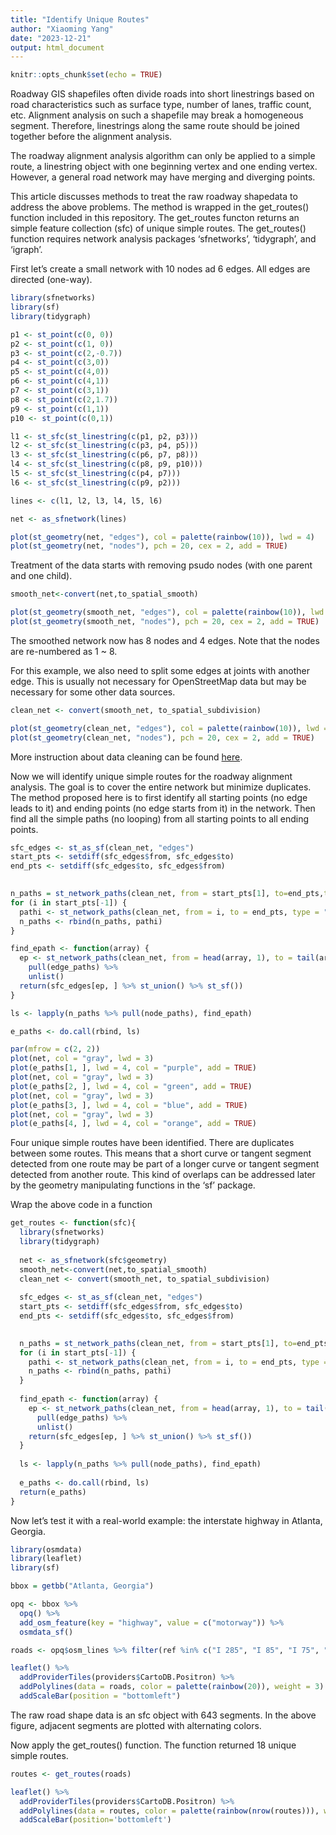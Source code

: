 ---
title: "Identify Unique Routes"
author: "Xiaoming Yang"
date: "2023-12-21"
output: html_document
---

```{r setup, include=FALSE}
knitr::opts_chunk$set(echo = TRUE)
```

Roadway GIS shapefiles often divide roads into short linestrings based on road characteristics such as surface type, number of lanes, traffic count, etc. Alignment analysis on such a shapefile may break a homogeneous segment. Therefore, linestrings along the same route should be joined together before the alignment analysis. 

The roadway alignment analysis algorithm can only be applied to a simple route, a linestring object with one beginning vertex and one ending vertex. However, a general road network may have merging and diverging points.  

This article discusses methods to treat the raw roadway shapedata to address the above problems. The method is wrapped in the get_routes() function included in this repository. The get_routes functon returns an simple feature collection (sfc) of unique simple routes. The get_routes() function requires network analysis packages 'sfnetworks', 'tidygraph', and 'igraph'.

First let's create a small network with 10 nodes ad 6 edges. All edges are directed (one-way).

```{r message=FALSE}
library(sfnetworks)
library(sf)
library(tidygraph)

p1 <- st_point(c(0, 0))
p2 <- st_point(c(1, 0))
p3 <- st_point(c(2,-0.7))
p4 <- st_point(c(3,0))
p5 <- st_point(c(4,0))
p6 <- st_point(c(4,1))
p7 <- st_point(c(3,1))
p8 <- st_point(c(2,1.7))
p9 <- st_point(c(1,1))
p10 <- st_point(c(0,1))

l1 <- st_sfc(st_linestring(c(p1, p2, p3)))
l2 <- st_sfc(st_linestring(c(p3, p4, p5)))
l3 <- st_sfc(st_linestring(c(p6, p7, p8)))
l4 <- st_sfc(st_linestring(c(p8, p9, p10)))
l5 <- st_sfc(st_linestring(c(p4, p7)))
l6 <- st_sfc(st_linestring(c(p9, p2)))

lines <- c(l1, l2, l3, l4, l5, l6)

net <- as_sfnetwork(lines)

plot(st_geometry(net, "edges"), col = palette(rainbow(10)), lwd = 4)
plot(st_geometry(net, "nodes"), pch = 20, cex = 2, add = TRUE)

```

Treatment of the data starts with removing psudo nodes (with one parent and one child). 

```{r}
smooth_net<-convert(net,to_spatial_smooth)

plot(st_geometry(smooth_net, "edges"), col = palette(rainbow(10)), lwd = 4)
plot(st_geometry(smooth_net, "nodes"), pch = 20, cex = 2, add = TRUE)

```

The smoothed network now has 8 nodes and 4 edges. Note that the nodes are re-numbered as 1 ~ 8.

For this example, we also need to split some edges at joints with another edge. This is usually not necessary for OpenStreetMap data but may be necessary for some other data sources. 


```{r}

clean_net <- convert(smooth_net, to_spatial_subdivision)

plot(st_geometry(clean_net, "edges"), col = palette(rainbow(10)), lwd = 4)
plot(st_geometry(clean_net, "nodes"), pch = 20, cex = 2, add = TRUE)

```

More instruction about data cleaning can be found [here](https://luukvdmeer.github.io/sfnetworks/articles/sfn02_preprocess_clean.html).


Now we will identify unique simple routes for the roadway alignment analysis. The goal is to cover the entire network but minimize duplicates. The method proposed here is to first identify all starting points (no edge leads to it) and ending points (no edge starts from it) in the network. Then find all the simple paths (no looping) from all starting points to all ending points. 

```{r}
sfc_edges <- st_as_sf(clean_net, "edges")
start_pts <- setdiff(sfc_edges$from, sfc_edges$to)
end_pts <- setdiff(sfc_edges$to, sfc_edges$from)
  

n_paths = st_network_paths(clean_net, from = start_pts[1], to=end_pts,type = "all_simple" )
for (i in start_pts[-1]) {
  pathi <- st_network_paths(clean_net, from = i, to = end_pts, type = "all_simple")
  n_paths <- rbind(n_paths, pathi)
}

find_epath <- function(array) {
  ep <- st_network_paths(clean_net, from = head(array, 1), to = tail(array, 1)) %>%
    pull(edge_paths) %>%
    unlist()
  return(sfc_edges[ep, ] %>% st_union() %>% st_sf())
}

ls <- lapply(n_paths %>% pull(node_paths), find_epath)

e_paths <- do.call(rbind, ls)

par(mfrow = c(2, 2))
plot(net, col = "gray", lwd = 3)
plot(e_paths[1, ], lwd = 4, col = "purple", add = TRUE)
plot(net, col = "gray", lwd = 3)
plot(e_paths[2, ], lwd = 4, col = "green", add = TRUE)
plot(net, col = "gray", lwd = 3)
plot(e_paths[3, ], lwd = 4, col = "blue", add = TRUE)
plot(net, col = "gray", lwd = 3)
plot(e_paths[4, ], lwd = 4, col = "orange", add = TRUE)
```

Four unique simple routes have been identified. There are duplicates between some routes. This means that a short curve or tangent segment detected from one route may be part of a longer curve or tangent segment detected from another route. This kind of overlaps can be addressed later by the geometry manipulating functions in the 'sf' package. 



Wrap the above code in a function

```{r}
get_routes <- function(sfc){
  library(sfnetworks)
  library(tidygraph)
  
  net <- as_sfnetwork(sfc$geometry)
  smooth_net<-convert(net,to_spatial_smooth)
  clean_net <- convert(smooth_net, to_spatial_subdivision)
  
  sfc_edges <- st_as_sf(clean_net, "edges")
  start_pts <- setdiff(sfc_edges$from, sfc_edges$to)
  end_pts <- setdiff(sfc_edges$to, sfc_edges$from)
  

  n_paths = st_network_paths(clean_net, from = start_pts[1], to=end_pts,type = "all_simple" )
  for (i in start_pts[-1]) {
    pathi <- st_network_paths(clean_net, from = i, to = end_pts, type = "all_simple")
    n_paths <- rbind(n_paths, pathi)
  }
  
  find_epath <- function(array) {
    ep <- st_network_paths(clean_net, from = head(array, 1), to = tail(array, 1)) %>%
      pull(edge_paths) %>%
      unlist()
    return(sfc_edges[ep, ] %>% st_union() %>% st_sf())
  }
  
  ls <- lapply(n_paths %>% pull(node_paths), find_epath)
  
  e_paths <- do.call(rbind, ls)
  return(e_paths)
}
```


Now let's test it with a real-world example: the interstate highway in Atlanta, Georgia.

```{r message=FALSE, warning=FALSE}
library(osmdata)
library(leaflet)
library(sf)

bbox = getbb("Atlanta, Georgia")

opq <- bbox %>%
  opq() %>%
  add_osm_feature(key = "highway", value = c("motorway")) %>%
  osmdata_sf()

roads <- opq$osm_lines %>% filter(ref %in% c("I 285", "I 85", "I 75", "I 75;I 85", "I 20"))

leaflet() %>%
  addProviderTiles(providers$CartoDB.Positron) %>%
  addPolylines(data = roads, color = palette(rainbow(20)), weight = 3) %>%
  addScaleBar(position = "bottomleft")

```

The raw road shape data is an sfc object with 643 segments. In the above figure, adjacent segments are plotted with alternating colors. 

Now apply the get_routes() function. The function returned 18 unique simple routes. 

```{r}
routes <- get_routes(roads)

leaflet() %>%
  addProviderTiles(providers$CartoDB.Positron) %>%  
  addPolylines(data = routes, color = palette(rainbow(nrow(routes))), weight = 3) %>%
  addScaleBar(position='bottomleft')
```